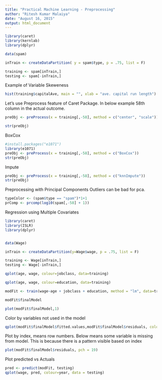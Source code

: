```yaml
---
title: "Practical Machine Learning - Preprocessing"
author: "Ritesh Kumar Malaiya"
date: "August 16, 2015"
output: html_document
---
```


```r

library(caret)
library(kernlab)
library(dplyr)

data(spam)

inTrain <- createDataPartition( y = spam$type, p = .75, list = F)

training <- spam[inTrain,]
testing <- spam[-inTrain,]

```

Example of Variable Skeweness

```r

hist(training$capitalAve, main = "", xlab = "ave. capital run length")

```

Let's use Preprocess feature of Caret Package. In below example 58th column in the actual outcome.

```r

preObj <- preProcess(x = training[,-58], method = c("center", "scale"))

str(preObj)

```

BoxCox
```r
#install.packages("e1071")
library(e1071)
preObj <- preProcess(x = training[,-58], method = c("BoxCox"))
str(preObj)
```

Impute
```r
preObj <- preProcess(x = training[,-58], method = c("knnImpute"))
str(preObj)
``` 

Preprocessing with Principal Components
Outliers can be bad for pca.


```r
typeColor <- (spam$type == "spam")*1+1
prComp <- prcomp(log10(spam[,-58] + 1))


```


Regression using Multiple Covariates

```r
library(caret)
library(ISLR)
library(dplyr)


data(Wage)

inTrain <- createDataPartition(y=Wage$wage, p = .75, list = F)

training <- Wage[inTrain,]
testing <- Wage[-inTrain,]

qplot(age, wage, colour=jobclass, data=training)

qplot(age, wage, colour=education, data=training)

modFit <- train(wage~age + jobclass + education, method = "lm", data=training)

modFit$finalModel

plot(modFit$finalModel,1)
```

Color by variables not used in the model

```r
qplot(modFit$finalModel$fitted.values,modFit$finalModel$residuals, colour = race, data=training)

```

Plot by index, means row numbers. Below means some variable is missing from model. This is because there is a pattern visible based on index

```r

plot(modFit$finalModel$residuals, pch = 19)

```

Plot predicted vs Actuals

```r

pred <- predict(modFit, testing)
qplot(wage, pred, colour=year, data = testing)

```
